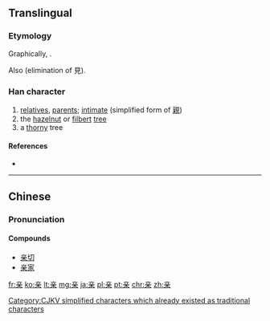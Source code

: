 {{also|親}}
==Translingual==
{{stroke order|strokes=9}}

===Etymology===
Graphically, {{Han compound|立|木}}.

Also {{Han simp|親}} (elimination of 見).

===Han character===
{{Han char|rn=8|rad=亠|as=07|sn=9|four=|canj=卜廿木 (YTD)|ids=⿱[[立]][[朩]]}}

# [[relatives]], [[parents]]; [[intimate]] (simplified form of [[親]])
# the [[hazelnut]] or [[filbert]] [[tree]]
# a [[thorny]] tree

====References====
* {{Han ref|kx=0089.081|dkj=00311|hdz=42707.070|uh=4EB2|ud=20146}}

----

==Chinese==
{{zh-hanzi-box|亲|亲/[[親]]}}

===Pronunciation===
{{zh-pron
|m=qīn
|c=can1
|h=pfs=chhîn
|mn=chhin
|mc=y
|oc=y
|ma=Zh-qin.ogg
|cat=n,a
}}

====Compounds====
* [[亲切]]
* [[亲家]]

[[Category:CJKV simplified characters which already existed as traditional characters]]

[[fr:亲]]
[[ko:亲]]
[[lt:亲]]
[[mg:亲]]
[[ja:亲]]
[[pl:亲]]
[[pt:亲]]
[[chr:亲]]
[[zh:亲]]